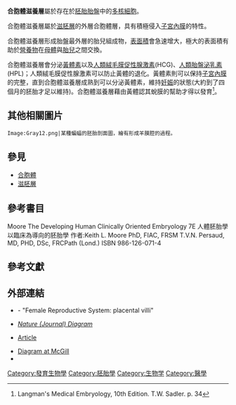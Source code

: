 {{Infobox Embryology |
  Name          = 合胞體滋養層 |
  Latin         = syncitiotrophoblastus |
  GraySubject   = 6 |
  GrayPage      = 47 |
  Image         = Gray36.png |
  Caption       = 初級絨毛膜絨毛 (剖面圖) |
  Image2        = Gray37.png |
  Caption2      = 次級絨毛膜絨毛 (剖面圖) |
  System        = |
  CarnegieStage = 5a |
  Days          = 8 |
  Precursor     = |
  GivesRiseTo   = |
  MeshName      = Syncytiotrophoblasts |
  MeshNumber    = A16.254.085.162 |
  Code         = [[Terminologia_Embryologica|TE]] E6.0.1.1.4.0.2 |
}}
'''合胞體滋養層'''屬於存在於[[胚胎|胚胎]][[胎盤|胎盤]]中的[[多核|多核]][[細胞|細胞]]。

合胞體滋養層屬於[[滋胚層|滋胚層]]的外層合胞體層，具有積極侵入[[子宮內膜|子宮內膜]]的特性。 

合胞體滋養層形成胎盤最外層的胎兒組成物，[[表面積|表面積]]會急速增大，極大的表面積有助於[[營養物|營養物]]在[[母體|母體]]與[[胎兒|胎兒]]之間交換。

合胞體滋養層會分泌[[黃體素|黃體素]]以及[[人類絨毛膜促性腺激素|人類絨毛膜促性腺激素]](HCG)、[[人類胎盤泌乳素|人類胎盤泌乳素]](HPL)；人類絨毛膜促性腺激素可以防止黃體的退化。黃體素則可以保持[[子宮內膜|子宮內膜]]的完整，直到合胞體滋養層成熟到可以分泌黃體素，維持[[妊娠|妊娠]]的狀態(大約到了四個月的胚胎才足以維持)。合胞體滋養層藉由黃體認其蛻膜的幫助才得以發育<ref>Langman's Medical Embryology, 10th Edition. T.W. Sadler. p. 34</ref>。

==其他相關圖片==
<gallery>
 Image:Gray12.png|某種蝙蝠的胚胎剖面圖，繪有形成羊膜腔的過程。
</gallery>

==參見==
* [[合胞體|合胞體]]
* [[滋胚層|滋胚層]]

==參考書目==
Moore The Developing Human Clinically Oriented Embryology 7E 人體胚胎學 以臨床為導向的胚胎學 作者:Keith L. Moore PhD, FIAC, FRSM T.V.N. Persaud, MD, PHD, DSc, FRCPath (Lond.) ISBN 986-126-071-4

==參考文獻==
{{Reflist}}

==外部連結==
* {{BUHistology|19908loa}} - "Female Reproductive System: placental villi"
* [http://www.nature.com/nm/journal/v4/n11/images/nm1198_1244.gif ''Nature (Journal) Diagram''] {{Wayback|url=http://www.nature.com/nm/journal/v4/n11/images/nm1198_1244.gif |date=20160307004035 }}
* {{cite journal | author = Musicki B, Pepe G, Albrecht E | title = Functional differentiation of placental syncytiotrophoblasts during baboon pregnancy: developmental expression of chorionic somatomammotropin messenger ribonucleic acid and protein levels. | journal = J Clin Endocrinol Metab | volume = 82 | issue = 12 | pages = 4105–10 | year = 1997 | pmid = 9398722 | doi = 10.1210/jc.82.12.4105}} [https://web.archive.org/web/20110516204624/http://jcem.endojournals.org/cgi/content/abstract/82/12/4105/ Article]
* [https://web.archive.org/web/20060929071007/http://sprojects.mmi.mcgill.ca/embryology/earlydev/week1/cyto-syncytio.html Diagram at McGill]
* {{eMedicineDictionary|Syncytiotrophoblast}}


[[Category:發育生物學|Category:發育生物學]]
[[Category:胚胎學|Category:胚胎學]]
[[Category:生物学|Category:生物学]]
[[Category:醫學|Category:醫學]]



<!--Other languages-->